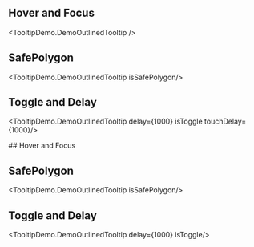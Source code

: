 

## Hover and Focus
<TooltipDemo.DemoOutlinedTooltip />

## SafePolygon
<TooltipDemo.DemoOutlinedTooltip isSafePolygon/>


## Toggle and Delay
<TooltipDemo.DemoOutlinedTooltip delay={1000} isToggle touchDelay={1000}/>

<div className="bg-gray-950 text-white p-4 rounded-md flex flex-col gap-4" data-scheme="dark">
## Hover and Focus
<TooltipDemo.DemoOutlinedTooltip />

## SafePolygon
<TooltipDemo.DemoOutlinedTooltip isSafePolygon/>


## Toggle and Delay
<TooltipDemo.DemoOutlinedTooltip delay={1000} isToggle/>
</div>